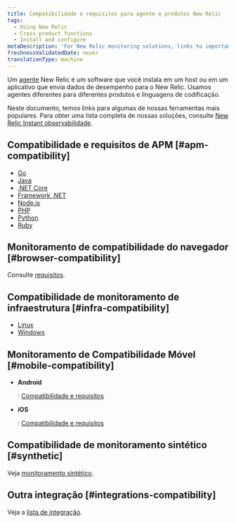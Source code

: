 ```yaml
---
title: Compatibilidade e requisitos para agente e produtos New Relic
tags:
  - Using New Relic
  - Cross-product functions
  - Install and configure
metaDescription: 'For New Relic monitoring solutions, links to important compatibility and requirements documentation.'
freshnessValidatedDate: never
translationType: machine
---
```


Um [agente](/docs/using-new-relic/welcome-new-relic/get-started/glossary#agent) New Relic é um software que você instala em um host ou em um aplicativo que envia dados de desempenho para o New Relic. Usamos agentes diferentes para diferentes produtos e linguagens de codificação.

Neste documento, temos links para algumas de nossas ferramentas mais populares. Para obter uma lista completa de nossas soluções, consulte [New Relic Instant observabilidade](https://newrelic.com/instant-observability/).

## Compatibilidade e requisitos de APM [#apm-compatibility]

* [Go](/docs/agents/go-agent/get-started/go-agent-compatibility-requirements)
* [Java](/docs/compatibility-requirements-java-agent)
* [.NET Core](/docs/agents/net-agent/installation/compatibility-requirements-net-core-agent)
* [Framework .NET](/docs/agents/net-agent/getting-started/compatibility-requirements-net-agent)
* [Node.js](/docs/agents/nodejs-agent/getting-started/compatibility-requirements-nodejs-agent)
* [PHP](/docs/agents/php-agent/getting-started/php-agent-compatibility-requirements)
* [Python](/docs/agents/python-agent/getting-started/compatibility-requirements-python-agent)
* [Ruby](/docs/agents/ruby-agent/getting-started/new-relic-ruby#compat)

## Monitoramento de compatibilidade do navegador [#browser-compatibility]

Consulte [<InlinePopover type="browser"/>requisitos](/docs/browser/new-relic-browser/getting-started/compatibility-requirements-browser-monitoring).

## Compatibilidade de monitoramento de infraestrutura [#infra-compatibility]

* [Linux](/docs/infrastructure/new-relic-infrastructure/getting-started/compatibility-requirements-new-relic-infrastructure)
* [Windows](/docs/infrastructure/new-relic-infrastructure/getting-started/compatibility-requirements-new-relic-infrastructure)

## Monitoramento de Compatibilidade Móvel [#mobile-compatibility]

* <DoNotTranslate>**Android**</DoNotTranslate>

  : [Compatibilidade e requisitos](/docs/mobile-monitoring/new-relic-mobile-android/get-started/new-relic-android-compatibility-requirements)

* <DoNotTranslate>**iOS**</DoNotTranslate>

  : [Compatibilidade e requisitos](/docs/mobile-monitoring/new-relic-mobile-ios/get-started/new-relic-ios-compatibility-requirements)

## Compatibilidade de monitoramento sintético [#synthetic]

Veja [monitoramento sintético](/docs/synthetics/new-relic-synthetics/getting-started/introduction-new-relic-synthetics#compatibility).

## Outra integração [#integrations-compatibility]

Veja a [lista de integração](https://newrelic.com/instant-observability).